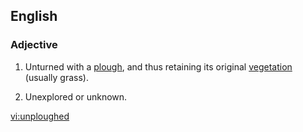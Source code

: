 ==English==

===Adjective===
{{en-adj|-}}

# {{context|of a field or land|lang=en}} Unturned with a [[plough]], and thus retaining its original [[vegetation]] (usually grass).
# {{context|figuratively|lang=en}} Unexplored or unknown.

[[vi:unploughed]]